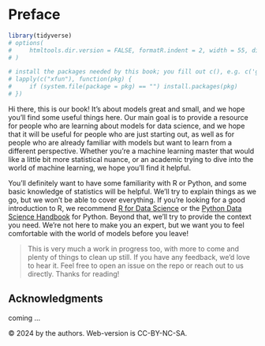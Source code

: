 
# Preface {-}


```r
library(tidyverse)
# options(
#     htmltools.dir.version = FALSE, formatR.indent = 2, width = 55, digits = 4
# )

# install the packages needed by this book; you fill out c(), e.g. c('ggplot2', 'dplyr')
# lapply(c("xfun"), function(pkg) {
#     if (system.file(package = pkg) == "") install.packages(pkg)
# })
```


Hi there, this is our book! It's about models great and small, and we hope you'll find some useful things here. Our main goal is to provide a resource for people who are learning about models for data science, and we hope that it will be useful for people who are just starting out, as well as for people who are already familiar with models but want to learn from a different perspective. Whether you're a machine learning master that would like a little bit more statistical nuance, or an academic trying to dive into the world of machine learning, we hope you'll find it helpful.

You'll definitely want to have some familiarity with R or Python, and some basic knowledge of statistics will be helpful. We'll try to explain things as we go, but we won't be able to cover everything. If you're looking for a good introduction to R, we recommend [R for Data Science](https://r4ds.had.co.nz/) or the [Python Data Science Handbook](https://jakevdp.github.io/PythonDataScienceHandbook/) for Python. Beyond that, we'll try to provide the context you need. We're not here to make you an expert, but we want you to feel comfortable with the world of models before you leave!

>This is very much a work in progress too, with more to come and plenty of things to clean up still.  If you have any feedback, we'd love to hear it. Feel free to open an issue on the repo or reach out to us directly. Thanks for reading!


<!-- TODO: Quarto bug prints this twice in ToC; tried various header tricks to no avail. Also, not unnumbered by default for krantz.cls. -->

## Acknowledgments 

coming ...


© 2024 by the authors. Web-version is CC-BY-NC-SA.